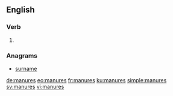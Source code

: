 ==English==

===Verb===
{{head|en|verb form}}

# {{en-third-person singular of|manure}}

===Anagrams===
* [[surname#English|surname]]

[[de:manures]]
[[eo:manures]]
[[fr:manures]]
[[ku:manures]]
[[simple:manures]]
[[sv:manures]]
[[vi:manures]]